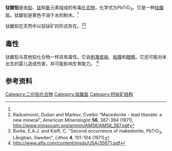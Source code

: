 {{Chembox
| ImageFile    = Cubic perovskite structure.png
| Section1 ={{Chembox Identifiers 
| CASNo              = 12060-00-3
| EC-number        = 235-038-9
| PubChem          = 16211560
| ChemSpider       = 
| SMILES = [Pb+2].[O-][Ti](=O)[O-]
}}
|Section2={{Chembox Properties 
| 化学式     = PbTiO<sub>3</sub> | Appearance     = 黄色粉末 <ref name="alfapdf">{{Alfa|35671|Name=Lead titanium oxide|Datum=31. Oktober 2012}}</ref>
| MolarMass     = 303.09
| Density        = 7.52 g·cm<sup>−3</sup><ref name="alfapdf" />
| MeltingPtC      = 
| BoilingPtC        = 
| 蒸汽压       = 
| Solubility       = 不溶
}} 
|Section3={{Chembox Hazards
| FlashPt = 
| AutoignitionPt = 
| NFPA-H = 2
| NFPA-F = 0
| NFPA-R = 0
| NFPA-S = 
| ExternalSDS = [https://www.sigmaaldrich.com/MSDS/MSDS/DisplayMSDSPage.do?country=PL&language=EN-generic&productNumber=215805&brand=ALDRICH&PageToGoToURL=https%3A%2F%2Fwww.sigmaaldrich.com%2Fcatalog%2Fsearch%3Fterm%3DLead%2Btitanate%26interface%3DAll%26N%3D0%26mode%3Dmatch%2520partialmax%26lang%3Dpl%26region%3DPL%26focus%3Dproduct MSDS]
| GHSPictograms = {{GHS07}} {{GHS08}} {{GHS09}}<ref name="sigma">{{Sigma-Aldrich|id=215805|name=Lead(II) titanate|accessdate=2019-01-15}}</ref>
| GHSSignalWord = '''DANGER''' <ref name="sigma" />
| HPhrases = {{H-phrases|302|332|360|373|410}}<ref name="sigma" />
| PPhrases = {{P-phrases|201|261|273|304+340|312|308+313|391}}<ref name="sigma" />
| LD50 = 12000 mg/kg (大鼠) }}
|Section8={{Chembox Related
| OtherAnions = [[二氧化铅|二氧化铅]] <br> [[醋酸铅|醋酸铅]]
| OtherCations = [[钛酸铯|钛酸铯]] <br> [[钛酸亚铁|钛酸亚铁]]
| OtherCpds = }}
}}

'''钛酸铅'''是由[[铅|铅]]、[[钛|钛]]和[[氧|氧]]元素组成的有毒[[化合物|化合物]]，化学式为PbTiO<sub>3</sub>。它是一种[[钛酸盐|钛酸盐]]。钛酸铅是黄色不溶于水的粉末。<ref name="alfapdf" />

钛酸铅在天然中以铅钛矿的形式存在。<ref>Radusinović, Dušan and Markov, Cvetko "Macedonite - lead titanate: a new mineral", ''American Mineralogist'' '''56''', 387-394 (1971), http://www.minsocam.org/ammin/AM56/AM56_387.pdf</ref><ref>Burke, E.A.J. and Kieft, C. "Second occurrence of makedonite, PbTiO<sub>3</sub>, Långban, Sweden", ''Lithos'' '''4''', 101-104 (1971)</ref>

==毒性==
钛酸铅与其他铅化合物一样具有毒性。它会[[刺激|刺激]][[皮肤|皮肤]]、[[粘膜|粘膜]]和[[眼睛|眼睛]]。它还可能对未出生的婴儿造成伤害，并可能影响生育能力。 <ref>http://www.alfa.com/content/msds/USA/35671.pdf</ref>

== 参考资料 ==
{{reflist}}
{{铅化合物}}

[[Category:二价铅化合物|Category:二价铅化合物]]
[[Category:钛酸盐|Category:钛酸盐]]
[[Category:钙钛矿结构|Category:钙钛矿结构]]
